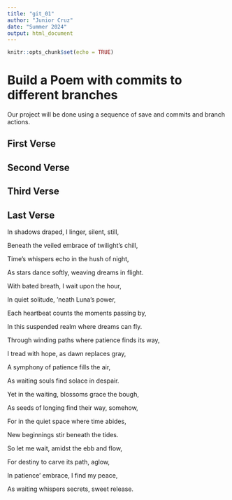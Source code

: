 ```yaml
---
title: "git_01"
author: "Junior Cruz"
date: "Summer 2024"
output: html_document
---
```


```r
knitr::opts_chunk$set(echo = TRUE)
```
# Build a Poem with commits to different branches
Our project will be done using a sequence of save and commits and branch actions.
<!-- Do not modify or change any text in "!--" bracketed areas such as this --- these are instructions to
you, if you change any of this the git program will notice it and compromise your git merging strategy !-->

## First Verse 
<!--Put the first five lines of a poem by Lewis Carrol in this section!-->

## Second Verse
<!--Put the first five lines of a poem by Robert Frost here!-->

## Third Verse
<!--Put the first two verses of The Walrus and the Carpenter here!-->

## Last Verse
<!--Put a short poem you created using chatGPT of 20 to 30 lines,here!-->

In shadows draped, I linger, silent, still,

Beneath the veiled embrace of twilight's chill,

Time's whispers echo in the hush of night,

As stars dance softly, weaving dreams in flight.

With bated breath, I wait upon the hour,

In quiet solitude, 'neath Luna's power,

Each heartbeat counts the moments passing by,

In this suspended realm where dreams can fly.

Through winding paths where patience finds its way,

I tread with hope, as dawn replaces gray,

A symphony of patience fills the air,

As waiting souls find solace in despair.

Yet in the waiting, blossoms grace the bough,

As seeds of longing find their way, somehow,

For in the quiet space where time abides,

New beginnings stir beneath the tides.

So let me wait, amidst the ebb and flow,

For destiny to carve its path, aglow,

In patience' embrace, I find my peace,

As waiting whispers secrets, sweet release.